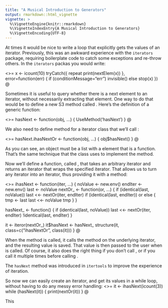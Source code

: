 ```yaml
---
title: "A Musical Introduction to Generators"
output: rmarkdown::html_vignette
vignette: >
  %\VignetteEngine{knitr::rmarkdown}
  %\VignetteIndexEntry{A Musical Introduction to Generators}
  %\VignetteEncoding{UTF-8}
---
```


\section{Adding a \texttt{hasNext} method to an iterator}

At times it would be nice to write a loop that explicitly gets the
values of an iterator.  Previously, this was an awkward experience
with the `iterators` package, requiring boilerplate code to catch some
exceptions and re-throw others. In the `iterators` packas you would write:

<<consuming_iter_catch>>=
x <- icount(10)
tryCatch({
  repeat
  print(nextElem(x))
}, error=function(err) {
  if (conditionMessage="err") invisible() else stop(x)
})
@

Sometimes it is useful to query whether there is a next element to an
iterator, without necessarily extracting that element. One way to do
that would be to define a new S3 method called \texttt{hasNext}.
Here's the definition of a \texttt{hasNext} generic function:

<<generichasnext>>=
hasNext <- function(obj, ...) {
  UseMethod('hasNext')
}
@

We also need to define \texttt{hasNext} method for a iterator class
that we'll call \texttt{ihasNextOr}:

<<hasnextmethod>>=
hasNext.ihasNextOr <- function(obj, ...) {
  obj$hasNext()
}
@

As you can see, an \texttt{ihasNextOr} object must be a list with a
\texttt{hasNext} element that is a function.  That's the same technique that
the \texttt{abstractiter} class uses to implement the \texttt{nextOr} method.

Now we'll define a function, called \texttt{ihasNextOr}, that takes an
arbitrary iterator and returns an \texttt{ihasNextOr} iterator that
wraps the specified iterator.  That allows us to turn any iterator into
an \texttt{ihasNextOr} iterator, thus providing it with a \texttt{hasNext}
method:\footnote{Thanks to Hadley Wickham for contributing this
function, which I only hacked up a little.  You can also find this
function, along with \texttt{hasNext} and \texttt{hasNext.ihasNextOr} in
the examples directory of the iterators packages.}

<<ihasnext>>=
ihasNext <- function(iter, ...) {
  noValue <- new.env()
  endIter <- new.env()
  last <- noValue
  nextOr_ <- function(or, ...) {
    if (identical(last, noValue))
      last <<- nextOr(iter, endIter)
    if (identical(last, endIter))
      or
    else {
      tmp <- last
      last <<- noValue
      tmp
    }
  }

  hasNext_ <- function() {
    if (identical(last, noValue))
      last <<- nextOr(iter, endIter)
    !identical(last, endIter)
  }

  it <- iteror(nextOr_)
  it$hasNext <- hasNext_
  structure(it, class=c("ihasNextOr", class(it)))
}
@

When the \texttt{hasNext} method is called, it calls the
\texttt{nextOr} method on the underlying iterator, and the resulting
value is saved.  That value is then passed to the user when
\texttt{nextOr} is called.  Of course, it also does the right thing if
you don't call \texttt{hasNext}, or if you call it multiple times before
calling \texttt{nextOr}.

The `hasNext` method was introduced in `itertools` to improve the
experience of iteration.

So now we can easily create an \texttt{icount} iterator, and get its values
in a while loop, without having to do any messy error handling:
<<hasnextexample>>=
it <- ihasNext(icount(3))
while (hasNext(it)) {
  print(nextOr(it))
}
@

This
